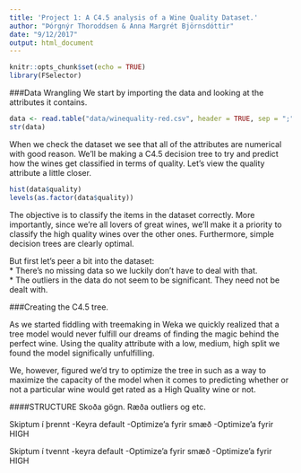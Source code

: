 ```yaml
---
title: 'Project 1: A C4.5 analysis of a Wine Quality Dataset.'
author: "Þórgnýr Thoroddsen & Anna Margrét Björnsdóttir"
date: "9/12/2017"
output: html_document
---
```


```r
knitr::opts_chunk$set(echo = TRUE)
library(FSelector)
```


###Data Wrangling
We start by importing the data and looking at the attributes it contains.

```r
data <- read.table("data/winequality-red.csv", header = TRUE, sep = ";", dec = ".")
str(data)
```

When we check the dataset we see that all of the attributes are numerical with good reason. We'll be making a C4.5 decision tree to try and predict how the wines get classified in terms of quality. Let's view the quality attribute a little closer.

```r
hist(data$quality)
levels(as.factor(data$quality))
```

The objective is to classify the items in the dataset correctly. More importantly, since we're all lovers of great wines, we'll make it a priority to classify the high quality wines over the other ones. Furthermore, simple decision trees are clearly optimal.

But first let's peer a bit into the dataset:  
* There's no missing data so we luckily don't have to deal with that.  
* The outliers in the data do not seem to be significant. They need not be dealt with.  

###Creating the C4.5 tree.

As we started fiddling with treemaking in Weka we quickly realized that a tree model would never fulfill our dreams of finding the magic behind the perfect wine. Using the quality attribute with a low, medium, high split we found the model significally unfulfilling.


We, however, figured we'd try to optimize the tree in such as a way to maximize the capacity of the model when it comes to predicting whether or not a particular wine would get rated as a High Quality wine or not.






####STRUCTURE
Skoða gögn. Ræða outliers og etc.

Skiptum í þrennt
-Keyra default
-Optimize'a fyrir smæð
-Optimize'a fyrir HIGH

Skiptum í tvennt
-keyra default
-Optimize'a fyrir smæð
-Optimize'a fyrir HIGH